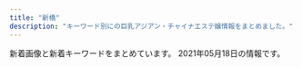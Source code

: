 ```yaml
---
title: "新橋"
description: "キーワード別にの巨乳アジアン・チャイナエステ嬢情報をまとめました。"
---
```


新着画像と新着キーワードをまとめています。
2021年05月18日の情報です。

<DmmAffiliateIns />
<KeywordTable
  shops={
    [
    {
        "url": "http://es-leon.link/",
        "station": "JR\u65b0\u6a4b\u99c5\u70cf\u68ee\u53e3",
        "name": "LEON",
        "img_links": [
            "http://es-leon.link/images/slider01.jpg",
            "http://es-leon.link/photos/sites/45/2020/10/2020100103205130.jpg",
            "http://es-leon.link/images/slider02.jpg",
            "http://es-leon.link/photos/sites/45/2021/03/2021031222420647.jpg",
            "http://es-leon.link/photos/sites/45/2020/10/2020102507495672.jpg",
            "http://es-leon.link/images/header.png",
            "http://es-leon.link/photos/sites/45/2021/03/2021030217055949.jpg",
            "http://es-leon.link/photos/sites/45/2020/10/2020101318294854.jpg",
            "http://es-leon.link/photos/sites/45/2021/04/2021043018143110.jpg",
            "http://es-leon.link/photos/sites/45/2021/04/202104301753091.jpg",
            "http://es-leon.link/photos/sites/45/2021/02/2021022815420713.jpg",
            "http://es-leon.link/photos/sites/45/2021/02/2021022813195234.jpg",
            "http://es-leon.link/photos/sites/45/2021/05/2021050416545177.jpg",
            "http://es-leon.link/photos/sites/45/2021/02/202102281658118.jpg",
            "http://es-leon.link/photos/sites/45/2020/10/2020101205422328.jpg",
            "http://es-leon.link/photos/sites/45/2021/02/2021021104390885.jpg",
            "http://es-leon.link/photos/sites/45/2021/03/202103021706276.jpg",
            "http://es-leon.link/photos/sites/45/2021/02/2021022702210178.jpg",
            "http://es-leon.link/photos/sites/45/2020/10/2020102507501385.jpg",
            "http://es-leon.link/images/guide3.jpg",
            "http://es-leon.link/photos/sites/45/2020/10/2020100103240520.jpg",
            "http://es-leon.link/images/nav_link02_no.png",
            "http://es-leon.link/photos/sites/45/2021/05/2021050612481738.jpg",
            "http://es-leon.link/photos/sites/45/2020/11/2020110919595348.jpg",
            "http://es-leon.link/images/guide1.jpg",
            "http://es-leon.link/images/img_info.jpg",
            "http://es-leon.link/photos/sites/45/2020/10/2020102507503499.jpg",
            "http://es-leon.link/photos/sites/45/2021/05/2021050416550882.jpg",
            "http://es-leon.link/photos/sites/45/2021/03/2021031222423325.jpg",
            "http://es-leon.link/photos/sites/45/2020/11/2020110919593136.jpg",
            "http://es-leon.link/images/nav_link07_no.png",
            "http://es-leon.link/images/slider04.jpg",
            "http://es-leon.link/photos/sites/45/2021/02/2021022813203297.jpg",
            "http://es-leon.link/photos/sites/45/2021/03/2021033111033425.jpg",
            "http://es-leon.link/images/slider03.jpg",
            "http://es-leon.link/photos/sites/45/2021/05/2021051217263416.jpg",
            "http://es-leon.link/images/pagetop.jpg",
            "http://es-leon.link/images/guide2.png",
            "http://es-leon.link/images/guide8.jpg",
            "http://es-leon.link/photos/sites/45/2021/05/2021050801322582.jpg",
            "http://es-leon.link/photos/sites/45/2021/03/202103310417001.jpg",
            "http://es-leon.link/photos/sites/45/2021/04/2021041118464285.jpg",
            "http://es-leon.link/photos/sites/45/2020/10/2020101318300043.jpg",
            "http://es-leon.link/photos/sites/45/2021/05/2021050612492894.jpg",
            "http://es-leon.link/images/guide7.jpg",
            "http://es-leon.link/photos/sites/45/2020/10/2020101318404076.jpg",
            "http://es-leon.link/images/nav_link03_no.png",
            "http://es-leon.link/photos/sites/45/2021/05/2021050301212645.jpg",
            "http://es-leon.link/photos/sites/45/2020/10/2020100103284496.jpg",
            "http://es-leon.link/photos/sites/45/2021/05/2021050801330145.jpg",
            "http://es-leon.link/photos/sites/45/2021/02/2021021014235421.jpg",
            "http://es-leon.link/photos/sites/45/2021/02/2021022503593169.jpg",
            "http://es-leon.link/photos/sites/45/2020/10/2020101404192576.jpg",
            "http://es-leon.link/photos/sites/45/2021/05/2021050801323975.jpg",
            "http://es-leon.link/photos/sites/45/2020/10/202010010328436.jpg",
            "http://es-leon.link/photos/sites/45/2020/10/2020101205420372.jpg",
            "http://es-leon.link/images/guide6.jpg",
            "http://es-leon.link/images/nav_link05_no.png",
            "http://es-leon.link/photos/sites/45/2021/02/2021022503564613.jpg",
            "http://es-leon.link/images/guide5.jpg",
            "http://es-leon.link/photos/sites/45/2020/10/2020101205424345.jpg",
            "http://es-leon.link/images/guide1.png",
            "http://es-leon.link/photos/sites/45/2021/04/2021043013393443.jpg",
            "http://es-leon.link/photos/sites/45/2020/10/2020102507510838.jpg",
            "http://es-leon.link/photos/sites/45/2021/04/2021041118451354.jpg",
            "http://es-leon.link/photos/sites/45/2020/11/2020110919590942.jpg",
            "http://es-leon.link/images/guide2.jpg",
            "http://es-leon.link/images/nav_link04_no.png",
            "http://es-leon.link/images/card.png",
            "http://es-leon.link/photos/sites/45/2021/02/2021022815431041.jpg",
            "http://es-leon.link/photos/sites/45/2021/04/2021043013400012.jpg",
            "http://es-leon.link/photos/sites/45/2021/03/2021033111035026.jpg",
            "http://es-leon.link/images/nav_link01_no.png",
            "http://es-leon.link/photos/sites/45/2020/10/2020102507504664.jpg",
            "http://es-leon.link/photos/sites/45/2020/11/2020111904152242.jpg",
            "http://es-leon.link/photos/sites/45/2021/03/2021041002184750.jpg",
            "http://es-leon.link/photos/sites/45/2020/10/2020100103240526.jpg",
            "http://es-leon.link/photos/sites/45/2021/05/2021050617464464.jpg",
            "http://es-leon.link/photos/sites/45/2020/11/2020110919573849.jpg",
            "http://es-leon.link/photos/sites/45/2021/02/2021022503591368.jpg",
            "http://es-leon.link/photos/sites/45/2020/10/2020100103205050.jpg",
            "http://es-leon.link/photos/sites/45/2020/10/2020100103034891.jpg",
            "http://es-leon.link/images/profile.png",
            "http://es-leon.link/photos/sites/45/2020/11/2020110919583922.jpg",
            "http://es-leon.link/photos/sites/45/2021/02/202102281317503.jpg",
            "http://es-leon.link/photos/sites/45/2021/04/2021043013395329.jpg",
            "http://es-leon.link/photos/sites/45/2020/10/2020101517271166.jpg",
            "http://es-leon.link/images/lineline.png",
            "http://es-leon.link/images/guide4.jpg",
            "http://es-leon.link/photos/sites/45/2021/03/2021033111023925.jpg",
            "http://es-leon.link/photos/sites/45/2020/10/2020101318402898.jpg",
            "http://es-leon.link/images/slider00.jpg",
            "http://es-leon.link/images/qr.png",
            "http://es-leon.link/images/nav_link06_no.png",
            "http://es-leon.link/photos/sites/45/2021/03/2021033111032173.jpg"
        ],
        "keywords": {
            "84": 8,
            "90": 8,
            "\u80f8": 1,
            "87": 2,
            "88": 4,
            "85": 16,
            "86": 6
        }
    },
    {
        "name": "Tami",
        "url": "http://body-heal.net/",
        "station": "JR\u7530\u753a\u99c5\u4e09\u7530\u53e3",
        "keywords": {
            "88": 10,
            "85": 4,
            "87": 6,
            "84": 4,
            "E": 6
        },
        "img_links": [
            "http://body-heal.net/staffPhoto/b20180721035111.jpg",
            "http://body-heal.net/images/store/04.jpg",
            "http://body-heal.net/images/store/06.jpg",
            "http://body-heal.net/staffPhoto/b20190117105438.jpg",
            "http://body-heal.net/images/access/05.jpg",
            "http://body-heal.net/staffPhoto/b20190120201033.jpg",
            "http://body-heal.net/js/sliderLine/slide_next.png",
            "http://body-heal.net/images/access/01.jpg",
            "http://body-heal.net/js/sliderLine/slide_prev.png",
            "http://body-heal.net/images/access/04.jpg",
            "http://body-heal.net/uploadfiles/images/campaignBodyHealNet.jpg",
            "http://body-heal.net/images/access/03.jpg",
            "http://body-heal.net/staffPhoto/b20190608220420.jpg",
            "http://body-heal.net/staffPhoto/b20180926231950.jpg",
            "http://body-heal.net/staffPhoto/b20190218130854.jpg",
            "http://body-heal.net/images/show.jpg",
            "http://body-heal.net/images/store/05.jpg",
            "http://body-heal.net/images/store/01.jpg",
            "http://body-heal.net/images/access/02.jpg",
            "http://body-heal.net/staffPhoto/b20190608222039.jpg"
        ]
    },
    {
        "url": "https://hamamatsucho-mensesthe.com/",
        "img_links": [
            "https://hamamatsucho-mensesthe.com/staff2/wp-content/uploads/2021/05/ami01.png",
            "https://hamamatsucho-mensesthe.com/menu/friend.png",
            "https://hamamatsucho-mensesthe.com/images/footer-r.png",
            "https://hamamatsucho-mensesthe.com/staff2/wp-content/uploads/2021/03/lili03.png",
            "https://hamamatsucho-mensesthe.com/menu/home.png",
            "https://hamamatsucho-mensesthe.com/staff/arisa-s1.jpg",
            "https://hamamatsucho-mensesthe.com/staff2/wp-content/uploads/2020/11/momo02.png",
            "https://hamamatsucho-mensesthe.com/2017/10/08/ruru-s1.jpg",
            "https://hamamatsucho-mensesthe.com/room/2.jpg",
            "https://hamamatsucho-mensesthe.com/icon/google_plus.png",
            "https://hamamatsucho-mensesthe.com/images/footer-l.png",
            "https://hamamatsucho-mensesthe.com/staff/yuyu-l1.jpg",
            "https://hamamatsucho-mensesthe.com/room/esthe2.jpg",
            "https://hamamatsucho-mensesthe.com/staff/arisa-l1.jpg",
            "https://hamamatsucho-mensesthe.com/kumi1.jpg",
            "https://hamamatsucho-mensesthe.com/room/esthe1.jpg",
            "https://hamamatsucho-mensesthe.com/2018/06/08/hana-s2.jpg",
            "https://hamamatsucho-mensesthe.com/staff2/wp-content/uploads/2021/03/rina03.png",
            "https://hamamatsucho-mensesthe.com/images/flower.png",
            "https://hamamatsucho-mensesthe.com/room/1.jpg",
            "https://hamamatsucho-mensesthe.com/staff/yoko-s1.jpg",
            "https://hamamatsucho-mensesthe.com/staff/koko-l1.jpg",
            "https://hamamatsucho-mensesthe.com/kumi2.jpg",
            "https://hamamatsucho-mensesthe.com/menu/sche.png",
            "https://hamamatsucho-mensesthe.com/images/header3.png",
            "https://hamamatsucho-mensesthe.com/staff2/wp-content/uploads/2021/05/lisa01.png",
            "https://hamamatsucho-mensesthe.com/staff2/wp-content/uploads/2019/12/haru-1.png",
            "https://hamamatsucho-mensesthe.com/nana03.png",
            "https://hamamatsucho-mensesthe.com/images/main-sp.jpg",
            "https://hamamatsucho-mensesthe.com/icon/twitter.png",
            "https://hamamatsucho-mensesthe.com/button/sche.png",
            "https://hamamatsucho-mensesthe.com/2018/03/02/anna-s1.jpg",
            "https://hamamatsucho-mensesthe.com/2018/06/12/yoko-s1.jpg",
            "https://hamamatsucho-mensesthe.com/staff/nana-l1.jpg",
            "https://hamamatsucho-mensesthe.com/room/3.jpg",
            "https://hamamatsucho-mensesthe.com/menu/info.png",
            "https://hamamatsucho-mensesthe.com/room/esthe3.jpg",
            "https://hamamatsucho-mensesthe.com/2018/12/21/yuyu-s1.jpg",
            "https://hamamatsucho-mensesthe.com/staff2/wp-content/uploads/2021/04/nana72.png",
            "https://hamamatsucho-mensesthe.com/staff2/wp-content/uploads/2021/03/miku03.png",
            "https://hamamatsucho-mensesthe.com/staff/koko-s1.jpg",
            "https://hamamatsucho-mensesthe.com/icon/line.png",
            "https://hamamatsucho-mensesthe.com/2018/12/21/koko-s1.jpg",
            "https://hamamatsucho-mensesthe.com/staff2/wp-content/uploads/2021/05/eri01.png",
            "https://hamamatsucho-mensesthe.com/staff2/wp-content/uploads/2019/12/yuki22-1.png",
            "https://hamamatsucho-mensesthe.com/images/clear.png",
            "https://hamamatsucho-mensesthe.com/staff/nana-s1.jpg",
            "https://hamamatsucho-mensesthe.com/miyuki01.png",
            "https://hamamatsucho-mensesthe.com/button/staff.png",
            "https://hamamatsucho-mensesthe.com/staff/yoko-l1.jpg",
            "https://hamamatsucho-mensesthe.com/staff2/wp-content/uploads/2021/04/yuna01.png",
            "https://hamamatsucho-mensesthe.com/room/4.jpg",
            "https://hamamatsucho-mensesthe.com/2018/11/23/arisa-s1.jpg",
            "https://hamamatsucho-mensesthe.com/staff2/wp-content/uploads/2020/11/siruet.png",
            "https://hamamatsucho-mensesthe.com/button/home.png",
            "https://hamamatsucho-mensesthe.com/menu/gallery.png",
            "https://hamamatsucho-mensesthe.com/staff2/wp-content/uploads/2019/12/nanami02-2.png",
            "https://hamamatsucho-mensesthe.com/images/main1.jpg",
            "https://hamamatsucho-mensesthe.com/icon/facebook.png",
            "https://hamamatsucho-mensesthe.com/staff/yuyu-s1.jpg",
            "https://hamamatsucho-mensesthe.com/staff2/wp-content/uploads/2021/05/maki05.png"
        ],
        "name": "Oriental Spa",
        "station": "JR\u6d5c\u677e\u753a\u99c5\u5317\u53e3",
        "keywords": {
            "E": 3,
            "D": 5,
            "C": 2,
            "F": 3
        }
    },
    {
        "img_links": [
            "https://hamamatsucho-mensesthe.net/icon/twitter.png",
            "https://hamamatsucho-mensesthe.net/wp/wp-content/uploads/2021/05/yuki.jpg",
            "https://hamamatsucho-mensesthe.net/staff/top/mitsuki-s1.jpg",
            "https://hamamatsucho-mensesthe.net/wp/wp-content/uploads/2019/10/eri-150x150.jpg",
            "https://hamamatsucho-mensesthe.net/icon/google_plus.png",
            "https://hamamatsucho-mensesthe.net/room/room-l1.jpg",
            "https://hamamatsucho-mensesthe.net/wp/icon/google_plus.png",
            "https://hamamatsucho-mensesthe.net/wp/icon/line.png",
            "https://hamamatsucho-mensesthe.net/wp/wp-content/uploads/2020/02/nana.jpg",
            "https://hamamatsucho-mensesthe.net/wp/icon/twitter.png",
            "https://hamamatsucho-mensesthe.net/room/room-l4.jpg",
            "https://hamamatsucho-mensesthe.net/wp/wp-content/uploads/2020/02/stand-by.jpg",
            "https://hamamatsucho-mensesthe.net/images/footer-l.png",
            "https://hamamatsucho-mensesthe.net/icon/line.png",
            "https://hamamatsucho-mensesthe.net/images/flower.png",
            "https://hamamatsucho-mensesthe.net/room/room-l6.jpg",
            "https://hamamatsucho-mensesthe.net/wp/wp-content/uploads/2020/01/mitsuki.jpg",
            "https://hamamatsucho-mensesthe.net/wp/images/top3.jpg",
            "https://hamamatsucho-mensesthe.net/room/room-l3.jpg",
            "https://hamamatsucho-mensesthe.net/wp/wp-content/uploads/2020/11/urara.jpg",
            "https://hamamatsucho-mensesthe.net/link/mens-esthe.png",
            "https://hamamatsucho-mensesthe.net/wp/wp-content/uploads/2020/08/ayaka.jpg",
            "https://hamamatsucho-mensesthe.net/wp/wp-content/uploads/2019/05/nao-150x150.jpg",
            "https://hamamatsucho-mensesthe.net/staff/top/yuki-s1.jpg",
            "https://hamamatsucho-mensesthe.net/staff/top/miyu-s1.jpg",
            "https://hamamatsucho-mensesthe.net/wp/wp-content/uploads/2020/01/emi-l1.jpg",
            "https://hamamatsucho-mensesthe.net/wp/wp-content/uploads/2018/11/yui-l1.jpg",
            "https://hamamatsucho-mensesthe.net/wp/images/clear.png",
            "https://hamamatsucho-mensesthe.net/wp/wp-content/uploads/2019/05/rin-150x150.jpg",
            "https://hamamatsucho-mensesthe.net/wp/images/mensesthe.jpg",
            "https://hamamatsucho-mensesthe.net/staff/top/nao-s1.jpg",
            "https://hamamatsucho-mensesthe.net/wp/wp-content/uploads/2020/02/1714CAA8-3D57-4009-AB72-F5A8E6B60310.jpeg",
            "https://hamamatsucho-mensesthe.net/staff/top/rin-s1.jpg",
            "https://hamamatsucho-mensesthe.net/icon/facebook.png",
            "https://hamamatsucho-mensesthe.net/room/room-l5.jpg",
            "https://hamamatsucho-mensesthe.net/wp/wp-content/uploads/2021/01/yuna.jpg",
            "https://hamamatsucho-mensesthe.net/wp/icon/facebook.png",
            "https://hamamatsucho-mensesthe.net/wp/wp-content/uploads/2021/01/yuna-150x150.jpg",
            "https://hamamatsucho-mensesthe.net/wp/wp-content/uploads/2019/07/587590BB-96D0-4887-BE26-3B1413FF7283-150x150.jpeg",
            "https://hamamatsucho-mensesthe.net/images/footer-r.png",
            "https://hamamatsucho-mensesthe.net/wp/images/top2.jpg",
            "https://hamamatsucho-mensesthe.net/staff/top/emi-s1.jpg",
            "https://hamamatsucho-mensesthe.net/wp/wp-content/uploads/2020/01/misaki-l2.jpg",
            "https://hamamatsucho-mensesthe.net/wp/wp-content/uploads/2021/05/yuki-s1-150x150.jpg",
            "https://hamamatsucho-mensesthe.net/staff/top/ayaka-s1.jpg",
            "https://hamamatsucho-mensesthe.net/wp/images/top1.jpg",
            "https://hamamatsucho-mensesthe.net/room/room-l2.jpg",
            "https://hamamatsucho-mensesthe.net/wp/wp-content/uploads/2020/10/aki-150x150.jpg",
            "https://hamamatsucho-mensesthe.net/wp/wp-content/uploads/2019/07/0677E994-1DBF-4E0E-AB70-7CA5C034B140-150x150.jpeg",
            "https://hamamatsucho-mensesthe.net/wp/wp-content/uploads/2019/05/alice-150x150.jpg",
            "https://hamamatsucho-mensesthe.net/staff/top/yuna-s1.jpg",
            "https://hamamatsucho-mensesthe.net/staff/top/aki-s1.jpg",
            "https://hamamatsucho-mensesthe.net/images/clear.png"
        ],
        "keywords": {
            "C": 16,
            "D": 21,
            "E": 5
        },
        "url": "https://hamamatsucho-mensesthe.net/",
        "name": "SERA",
        "station": "JR\u6d5c\u677e\u753a\u99c5\u5317\u53e3"
    },
    {
        "station": "JR\u7530\u753a\u99c5\u897f\u53e3",
        "name": "\u3057\u3042\u308f\u305b\uff5eSHIAWASE\uff5e",
        "img_links": [
            "http://shiawase.mssg.jp/images/gallery/gallery_top.jpg",
            "http://shiawase.mssg.jp/images/staff/sta_06.jpg",
            "http://shiawase.mssg.jp/images/staff/sta_021.jpg",
            "http://shiawase.mssg.jp/images/gallery/gallery_102.jpg",
            "http://shiawase.mssg.jp/images/staff/sta_0z9.jpg",
            "http://shiawase.mssg.jp/images/staff_image/staff_d04c.jpg",
            "http://shiawase.mssg.jp/images/home/index_04.jpg",
            "http://shiawase.mssg.jp/images/staff_image/staff_d05b.jpg",
            "http://shiawase.mssg.jp/images/staff/sta_01.jpg",
            "http://shiawase.mssg.jp/images/top/top_05.jpg",
            "http://shiawase.mssg.jp/images/staff_image/staff_d04b.jpg",
            "http://shiawase.mssg.jp/images/gallery/gallery_104.jpg",
            "http://shiawase.mssg.jp/images/staff/sta_023.jpg",
            "http://shiawase.mssg.jp/images/staff_image/staff_d02.jpg",
            "http://shiawase.mssg.jp/images/gallery/gallery_01.jpg",
            "http://shiawase.mssg.jp/images/staff/sta_010.jpg",
            "http://shiawase.mssg.jp/images/system/syatem_303.jpg",
            "http://shiawase.mssg.jp/images/staff_one/staff_one_04.jpg",
            "http://shiawase.mssg.jp/images/system/syatem_301.jpg",
            "http://shiawase.mssg.jp/images/staff_image/staff_d03a.jpg",
            "http://shiawase.mssg.jp/images/staff/sta_08.jpg",
            "http://shiawase.mssg.jp/images/home/index_qup.jpg",
            "http://shiawase.mssg.jp/images/gallery/gallery_403.jpg",
            "http://shiawase.mssg.jp/images/staff_image/staff_d02b.jpg",
            "http://shiawase.mssg.jp/images/home/top_qp.jpg",
            "http://shiawase.mssg.jp/images/gallery/gallery_402.jpg",
            "http://shiawase.mssg.jp/images/staff_one/staff_one_top.jpg",
            "http://shiawase.mssg.jp/images/staff_one/staff_one_02.jpg",
            "http://shiawase.mssg.jp/images/staff_one/staff_one_08.png",
            "http://shiawase.mssg.jp/images/staff_one/staff_one_03.jpg",
            "http://shiawase.mssg.jp/images/staff_image/staff_d01b.jpg",
            "http://shiawase.mssg.jp/images/staff_image/staff_d07b.jpg",
            "http://shiawase.mssg.jp/images/staff_image/staff_d04.jpg",
            "http://shiawase.mssg.jp/images/home/QR.png",
            "http://shiawase.mssg.jp/images/top/top_06.jpg",
            "http://shiawase.mssg.jp/images/staff_one/staff_one_01.jpg",
            "http://shiawase.mssg.jp/images/staff_image/staff_d07a.jpg",
            "http://shiawase.mssg.jp/images/gallery/gallery_103.jpg",
            "http://shiawase.mssg.jp/images/staff_one/staff_one_05.jpg",
            "http://shiawase.mssg.jp/images/gallery/gallery_404.jpg",
            "http://shiawase.mssg.jp/images/home/index_tel.jpg",
            "http://shiawase.mssg.jp/images/staff/sta_0z12.jpg",
            "http://shiawase.mssg.jp/images/staff/sta_0z8.jpg",
            "http://shiawase.mssg.jp/images/staff/sta_04.jpg",
            "http://shiawase.mssg.jp/images/gallery/gallery_101.jpg",
            "http://shiawase.mssg.jp/images/top/top_02.jpg",
            "http://shiawase.mssg.jp/images/staff/sta_03.jpg",
            "http://shiawase.mssg.jp/images/staff_image/staff_d08b.jpg",
            "http://shiawase.mssg.jp/images/home/index_03.jpg",
            "http://shiawase.mssg.jp/images/home/index_page_top.jpg",
            "http://shiawase.mssg.jp/images/staff_image/staff_d03b.jpg",
            "http://shiawase.mssg.jp/images/staff_image/staff_d05a.jpg",
            "http://shiawase.mssg.jp/images/top/top_04.jpg",
            "http://shiawase.mssg.jp/images/staff_one/staff_one_07.png",
            "http://shiawase.mssg.jp/images/staff/sta_0z2.jpg",
            "http://shiawase.mssg.jp/images/staff_image/staff_d08a.jpg",
            "http://shiawase.mssg.jp/images/top/top_01.jpg",
            "http://shiawase.mssg.jp/images/staff_image/staff_d06.jpg",
            "http://shiawase.mssg.jp/images/system/syatem_302.jpg",
            "http://shiawase.mssg.jp/images/staff/sta_0z4.jpg",
            "http://shiawase.mssg.jp/images/gallery/gallery_401.jpg",
            "http://shiawase.mssg.jp/images/staff_image/staff_d01a.jpg",
            "http://shiawase.mssg.jp/images/top/top_08.png",
            "http://shiawase.mssg.jp/images/top/top_03.jpg",
            "http://shiawase.mssg.jp/images/staff/staff_top.jpg"
        ],
        "url": "http://shiawase.mssg.jp/",
        "keywords": {}
    },
    {
        "name": "\u68ee\u306e\u9999",
        "url": "https://www.morinokaori-massage.com/",
        "img_links": [
            "https://static.wixstatic.com/media/c0eb72_9f57c6ba804e4a55805040f7832a3bb9~mv2.png",
            "https://static.wixstatic.com/media/c0eb72_026f8703429f4d1a93067d6664ba9e24~mv2.png",
            "https://static.wixstatic.com/media/c0eb72_43f5a28bd3004602b64ed4bc3095af0e~mv2.png",
            "https://static.wixstatic.com/media/c0eb72_068fd8e3a6034963bb1dcf1002759294~mv2.png",
            "https://static.wixstatic.com/media/c0eb72_349ce6f6faed4c09b9ec1e412ba7a370~mv2.jpg"
        ],
        "keywords": {},
        "station": "JR\u7530\u753a\u99c5\u897f\u53e3"
    },
    {
        "img_links": [
            "https://egao.tyo.cm/images/info2.jpg",
            "https://egao.tyo.cm/images/link_nav02.jpg",
            "https://egao.tyo.cm/images/link_nav01.jpg",
            "https://egao.tyo.cm/images/side_tel.jpg",
            "https://egao.tyo.cm/images/side_mobile.jpg",
            "https://egao.tyo.cm/images/top.png",
            "https://egao.tyo.cm/images/top_slider02.jpg",
            "https://egao.tyo.cm/images/link_nav05.jpg",
            "https://egao.tyo.cm/images/link_nav07.jpg",
            "https://egao.tyo.cm/images/info1.jpg",
            "https://egao.tyo.cm/images/side_link.jpg",
            "https://egao.tyo.cm/images/info3.jpg",
            "https://egao.tyo.cm/images/sp_top.jpg",
            "https://egao.tyo.cm/images/link_nav04.jpg",
            "https://egao.tyo.cm/images/link_nav03.jpg",
            "https://egao.tyo.cm/images/top_slider01.jpg",
            "https://egao.tyo.cm/images/ico01.png",
            "https://egao.tyo.cm/images/link_nav06.jpg"
        ],
        "keywords": {},
        "station": "JR\u65b0\u6a4b\u99c5\u70cf\u68ee\u53e3",
        "url": "https://egao.tyo.cm/",
        "name": "\u7b11\u9854"
    },
    {
        "keywords": {
            "C": 16,
            "D": 8,
            "E": 4,
            "87": 16
        },
        "name": "\u3082\u307f\u6975",
        "img_links": [
            "http://www.momigoku.mensest.com/files/001-02.jpg",
            "http://www.momigoku.mensest.com/files/002.jpg",
            "http://www.momigoku.mensest.com/files/002-02.jpg",
            "http://www.momigoku.mensest.com/images/line.png",
            "http://www.momigoku.mensest.com/files/003-03.jpg",
            "http://www.momigoku.mensest.com/files/001-03.jpg",
            "http://www.momigoku.mensest.com/files/004-03.jpg",
            "http://www.momigoku.mensest.com/files/004.jpg",
            "http://www.momigoku.mensest.com/images/mobile.jpg",
            "http://www.momigoku.mensest.com/files/003.jpg",
            "http://www.momigoku.mensest.com/files/002-03.jpg",
            "http://www.momigoku.mensest.com/images/r3.jpg",
            "http://www.momigoku.mensest.com/files/004-02.jpg",
            "http://www.momigoku.mensest.com/files/003-02.jpg",
            "http://www.momigoku.mensest.com/files/001.jpg"
        ],
        "url": "http://www.momigoku.mensest.com/",
        "station": "JR\u65b0\u6a4b\u99c5\u70cf\u68ee\u53e3"
    },
    {
        "url": "http://www.es-tokyo.link",
        "name": "Pandora*\u30d1\u30f3\u30c9\u30e9",
        "station": "JR\u6d5c\u677e\u753a\u99c5\u5357\u53e3",
        "keywords": {},
        "img_links": [
            "http://www.es-tokyo.link/images/mobile.jpg",
            "http://www.es-tokyo.link/img/miwa1.jpg",
            "http://www.es-tokyo.link/img/kaori1.jpg",
            "http://www.es-tokyo.link/images/9.jpg",
            "http://www.es-tokyo.link/images/staff_t.jpg",
            "http://www.es-tokyo.link/images/25.jpg",
            "http://www.es-tokyo.link/img/minami1.jpg",
            "http://www.es-tokyo.link/images/s1.png",
            "http://www.es-tokyo.link/img/suzu1.jpg",
            "http://www.es-tokyo.link/img/yui1.jpg",
            "http://www.es-tokyo.link/images/22.jpg",
            "http://www.es-tokyo.link/img/mayu1.jpg",
            "http://www.es-tokyo.link/images/3.jpg",
            "http://www.es-tokyo.link/img/rin1.jpg",
            "http://www.es-tokyo.link/images/sys1.jpg",
            "http://www.es-tokyo.link/images/b3.jpg",
            "http://www.es-tokyo.link/images/30.jpg",
            "http://www.es-tokyo.link/images/27.jpg",
            "http://www.es-tokyo.link/img/ami1.jpg",
            "http://www.es-tokyo.link/images/b2.jpg",
            "http://www.es-tokyo.link/images/5.jpg",
            "http://www.es-tokyo.link/images/newface.jpg",
            "http://www.es-tokyo.link/images/19.jpg",
            "http://www.es-tokyo.link/images/tel.jpg",
            "http://www.es-tokyo.link/img/minami2.jpg",
            "http://www.es-tokyo.link/img/izumi1.jpg",
            "http://www.es-tokyo.link/images/int2.jpg",
            "http://www.es-tokyo.link/images/news.jpg",
            "http://www.es-tokyo.link/images/head.jpg",
            "http://www.es-tokyo.link/images/31.jpg",
            "http://www.es-tokyo.link/img/naomi1.jpg",
            "http://www.es-tokyo.link/images/b1.jpg",
            "http://www.es-tokyo.link/images/sys2.jpg",
            "http://www.es-tokyo.link/img/hikari1.jpg",
            "http://www.es-tokyo.link/img/erin1.jpg",
            "http://www.es-tokyo.link/images/int1.jpg",
            "http://www.es-tokyo.link/images/24.jpg",
            "http://www.es-tokyo.link/images/interior_t.jpg",
            "http://www.es-tokyo.link/images/23.jpg",
            "http://www.es-tokyo.link/img/emili1.jpg",
            "http://www.es-tokyo.link/img/erin2.jpg",
            "http://www.es-tokyo.link/images/28.jpg",
            "http://www.es-tokyo.link/img/izumi2.jpg",
            "http://www.es-tokyo.link/images/32.jpg",
            "http://www.es-tokyo.link/images/20.jpg",
            "http://www.es-tokyo.link/img/momoko1.jpg"
        ]
    },
    {
        "keywords": {
            "C": 12,
            "F": 6,
            "D": 6,
            "E": 6
        },
        "url": "https://hamamatsucho-esthe.work/",
        "station": "JR\u6d5c\u677e\u753a\u99c5\u5317\u53e3",
        "name": "Artemis",
        "img_links": [
            "https://hamamatsucho-esthe.work/staff/maki-s1.jpg",
            "https://hamamatsucho-esthe.work/staff/yuki-s1.jpg",
            "https://hamamatsucho-esthe.work/images/clear.png",
            "https://hamamatsucho-esthe.work/room/esthe2.jpg",
            "https://hamamatsucho-esthe.work/staff/riri-l1.jpg",
            "https://hamamatsucho-esthe.work/room/1-l.jpg",
            "https://hamamatsucho-esthe.work/staff/riko-s1.jpg",
            "https://hamamatsucho-esthe.work/2020/07/30/maki-s1.jpg",
            "https://hamamatsucho-esthe.work/staff/maki-l1.jpg",
            "https://hamamatsucho-esthe.work/room/3-l.jpg",
            "https://hamamatsucho-esthe.work/menu/blog.png",
            "https://hamamatsucho-esthe.work/2020/11/06/momo-s1.jpg",
            "https://hamamatsucho-esthe.work/room/3-s.jpg",
            "https://hamamatsucho-esthe.work/menu/friend.png",
            "https://hamamatsucho-esthe.work/staff/riri-s1.jpg",
            "https://hamamatsucho-esthe.work/staff/sora-s1.jpg",
            "https://hamamatsucho-esthe.work/2018/11/09/kana-s1.jpg",
            "https://hamamatsucho-esthe.work/images/main1.jpg",
            "https://hamamatsucho-esthe.work/button/blog.png",
            "https://hamamatsucho-esthe.work/menu/info.png",
            "https://hamamatsucho-esthe.work/kana01.png",
            "https://hamamatsucho-esthe.work/2019/05/25/riko-s1.jpg",
            "https://hamamatsucho-esthe.work/images/footer-l.png",
            "https://hamamatsucho-esthe.work/2019/06/14/riri-s1.jpg",
            "https://hamamatsucho-esthe.work/2018/09/10/sora-s1.jpg",
            "https://hamamatsucho-esthe.work/2018/12/26/sayaka-s1.jpg",
            "https://hamamatsucho-esthe.work/room/esthe1.jpg",
            "https://hamamatsucho-esthe.work/room/4-l.jpg",
            "https://hamamatsucho-esthe.work/2021/03/26/riri-s1.jpg",
            "https://hamamatsucho-esthe.work/button/staff.png",
            "https://hamamatsucho-esthe.work/icon/line.png",
            "https://hamamatsucho-esthe.work/button/home.png",
            "https://hamamatsucho-esthe.work/2020/01/05/yuki-s1.jpg",
            "https://hamamatsucho-esthe.work/room/2-s.jpg",
            "https://hamamatsucho-esthe.work/icon/twitter.png",
            "https://hamamatsucho-esthe.work/images/qrcode.png",
            "https://hamamatsucho-esthe.work/2019/11/05/nanami-s1.jpg",
            "https://hamamatsucho-esthe.work/2019/01/14/emi-s1.jpg",
            "https://hamamatsucho-esthe.work/images/main-sp.jpg",
            "https://hamamatsucho-esthe.work/images/footer-r.png",
            "https://hamamatsucho-esthe.work/icon/facebook.png",
            "https://hamamatsucho-esthe.work/2018/09/10/misa-s1.jpg",
            "https://hamamatsucho-esthe.work/icon/google_plus.png",
            "https://hamamatsucho-esthe.work/staff/nana-s1.jpg",
            "https://hamamatsucho-esthe.work/images/flower.png",
            "https://hamamatsucho-esthe.work/menu/home.png",
            "https://hamamatsucho-esthe.work/room/esthe3.jpg",
            "https://hamamatsucho-esthe.work/2019/05/25/koko-s1.jpg",
            "https://hamamatsucho-esthe.work/room/4-s.jpg",
            "https://hamamatsucho-esthe.work/room/2-l.jpg",
            "https://hamamatsucho-esthe.work/staff/nana-l1.jpg",
            "https://hamamatsucho-esthe.work/staff/sora-l1.jpg",
            "https://hamamatsucho-esthe.work/staff/yuki-l1.jpg",
            "https://hamamatsucho-esthe.work/menu/gallery.png",
            "https://hamamatsucho-esthe.work/room/1-s.jpg",
            "https://hamamatsucho-esthe.work/2021/04/22/nana-s1.jpg"
        ]
    },
    {
        "station": "JR\u65b0\u6a4b\u99c5\u65e5\u6bd4\u8c37\u53e3",
        "url": "http://www.shiawasenojikan.esjp.info/",
        "img_links": [
            "http://www.shiawasenojikan.esjp.info/files/009.jpg",
            "http://www.shiawasenojikan.esjp.info/images/link_t.jpg",
            "http://www.shiawasenojikan.esjp.info/files/003.jpg",
            "http://www.shiawasenojikan.esjp.info/files/001-02.jpg",
            "http://www.shiawasenojikan.esjp.info/images/news.jpg",
            "http://www.shiawasenojikan.esjp.info/files/010-03.jpg",
            "http://www.shiawasenojikan.esjp.info/files/003-02.jpg",
            "http://www.shiawasenojikan.esjp.info/files/001-03.jpg",
            "http://www.shiawasenojikan.esjp.info/files/001.jpg",
            "http://www.shiawasenojikan.esjp.info/images/interior_t.jpg",
            "http://www.shiawasenojikan.esjp.info/files/015-02.jpg",
            "http://www.shiawasenojikan.esjp.info/images/sys3.jpg",
            "http://www.shiawasenojikan.esjp.info/files/010.jpg",
            "http://www.shiawasenojikan.esjp.info/images/staff_t.jpg",
            "http://www.shiawasenojikan.esjp.info/files/009-03.jpg",
            "http://www.shiawasenojikan.esjp.info/images/tel.jpg",
            "http://www.shiawasenojikan.esjp.info/files/015.jpg",
            "http://www.shiawasenojikan.esjp.info/images/mobile.jpg",
            "http://www.shiawasenojikan.esjp.info/files/010-02.jpg",
            "http://www.shiawasenojikan.esjp.info/files/009-02.jpg",
            "http://www.shiawasenojikan.esjp.info/images/int2.jpg",
            "http://www.shiawasenojikan.esjp.info/images/head.jpg",
            "http://www.shiawasenojikan.esjp.info/files/003-03.jpg",
            "http://www.shiawasenojikan.esjp.info/files/015-03.jpg"
        ],
        "name": "\u5e78\u305b\u306e\u6642\u9593",
        "keywords": {
            "87": 3,
            "86": 1,
            "88": 1,
            "D": 5
        }
    },
    {
        "name": "\u30ab\u30b5\u30d6\u30e9\u30f3\u30ab",
        "keywords": {},
        "url": "http://romantic-est.info/",
        "img_links": [
            "http://romantic-est.info/img/cg091.jpg",
            "http://romantic-est.info/img/r3.jpg",
            "http://romantic-est.info/img/cg07.jpg",
            "http://romantic-est.info/img/cg09.jpg",
            "http://romantic-est.info/img/cg06.jpg",
            "http://romantic-est.info/img/cg061.jpg",
            "http://romantic-est.info/img/cg11.jpg",
            "http://romantic-est.info/img/r4.jpg",
            "http://romantic-est.info/img/r1.jpg",
            "http://romantic-est.info/img/topimg.jpg",
            "http://romantic-est.info/img/line.jpg",
            "http://romantic-est.info/img/r2.jpg",
            "http://romantic-est.info/link/menlog.jpg",
            "http://romantic-est.info/img/cg071.jpg",
            "http://romantic-est.info/img/r5.jpg",
            "https://s-este.jp/img/common/freebanner/200_40.png",
            "http://romantic-est.info/img/cg031.jpg",
            "http://romantic-est.info/img/cg111.jpg",
            "http://romantic-est.info/img/kan.jpg",
            "http://romantic-est.info/img/topimg1.jpg",
            "https://www.est-tatsujin.jp/theme/esthe_no_tatsujin_front/banner/estbnr_s2_200x40.jpg",
            "http://romantic-est.info/img/cg03.jpg",
            "http://romantic-est.info/img/line1.jpg"
        ],
        "station": "\u5185\u5e78\u753a\u99c5A3"
    },
    {
        "name": "\u6625\u306e\u5bb6",
        "keywords": {},
        "img_links": [
            "http://www.k-harunoie.info/imge/ta.png",
            "http://www.k-harunoie.info/imge/int2.png",
            "http://www.k-harunoie.info/imge/p-4.jpg",
            "http://www.k-harunoie.info/imge/s1.png",
            "http://www.k-harunoie.info/imge/service3.jpg",
            "http://www.k-harunoie.info/imge/p-5.jpg",
            "http://www.k-harunoie.info/imge/tel.png",
            "http://www.k-harunoie.info/imge/staff_t.jpg",
            "http://www.k-harunoie.info/imge/p-2.jpg",
            "http://www.k-harunoie.info/imge/p-1.jpg",
            "http://www.k-harunoie.info/imge/interior_t.jpg",
            "http://www.k-harunoie.info/imge/sys.png",
            "http://www.k-harunoie.info/imge/botton.jpg",
            "http://www.k-harunoie.info/imge/service2.jpg",
            "http://www.k-harunoie.info/imge/s0.png",
            "http://www.k-harunoie.info/imge/service1.jpg"
        ],
        "station": "JR\u7530\u753a\u99c5\u6771\u53e3",
        "url": "http://www.k-harunoie.info/"
    },
    {
        "name": "\u7e01",
        "keywords": {
            "C": 15
        },
        "station": "JR\u7530\u753a\u99c5\u6771\u53e3",
        "img_links": [
            "http://tamachi-en.link/images/zi_staff.png",
            "http://tamachi-en.link/images/g8.jpg",
            "http://tamachi-en.link/images/g5.jpg",
            "http://tamachi-en.link/images/top.jpg",
            "http://tamachi-en.link/images/g6.jpg",
            "http://tamachi-en.link/images/zi_link.png",
            "http://tamachi-en.link/images/g1.jpg",
            "http://tamachi-en.link/images/g2.jpg",
            "http://tamachi-en.link/images/g0.jpg",
            "http://tamachi-en.link/images/new1.jpg",
            "http://tamachi-en.link/images/g3.jpg",
            "http://tamachi-en.link/images/g4.jpg",
            "http://tamachi-en.link/images/mobile.png"
        ],
        "url": "http://tamachi-en.link/"
    },
    {
        "name": "\u672a\u6765",
        "station": "JR\u65b0\u6a4b\u99c5\u70cf\u68ee\u53e3",
        "url": "http://kokoro-spa.info/",
        "img_links": [
            "http://kokoro-spa.info/img/shop/no-pic.jpg",
            "http://kokoro-spa.info/img/shop/kanban.jpg",
            "http://kokoro-spa.info/img/ttl_info.png",
            "http://kokoro-spa.info/img/ttl_news.png",
            "http://kokoro-spa.info/img/pickup.jpg",
            "http://kokoro-spa.info/img/qrcode.png",
            "http://kokoro-spa.info/img/slider/2.jpg"
        ],
        "keywords": {}
    },
    {
        "name": "\u6c34\u7121\u6708\uff5e\u307f\u306a\u3065\u304d\uff5e",
        "url": "https://minazuki-tokyo.com/",
        "keywords": {
            "90": 4,
            "85": 4,
            "86": 4,
            "87": 4,
            "83": 4
        },
        "img_links": [
            "https://minazuki-tokyo.com/wp-content/uploads/2021/02/yuyu.png",
            "https://minazuki-tokyo.com/wp-content/uploads/2021/02/cam.png",
            "https://minazuki-tokyo.com/wp-content/uploads/2021/02/t06.png",
            "https://minazuki-tokyo.com/wp-content/uploads/2021/02/t08.png",
            "https://minazuki-tokyo.com/wp-content/uploads/2021/02/t03.png",
            "https://minazuki-tokyo.com/wp-content/uploads/2021/02/t01.png",
            "https://minazuki-tokyo.com/wp-content/uploads/2021/02/sm04.png",
            "https://minazuki-tokyo.com/wp-content/uploads/2021/02/top1.png",
            "https://minazuki-tokyo.com/wp-content/uploads/2021/02/price.png",
            "https://minazuki-tokyo.com/wp-content/uploads/2020/11/photo05.png",
            "https://minazuki-tokyo.com/wp-content/uploads/2021/02/yumi.jpg",
            "https://minazuki-tokyo.com/wp-content/uploads/2021/02/haru.jpg",
            "https://minazuki-tokyo.com/wp-content/uploads/2021/02/yumi.png",
            "https://minazuki-tokyo.com/wp-content/uploads/2021/02/ayu.jpg",
            "https://minazuki-tokyo.com/wp-content/uploads/2020/11/photo03.png",
            "https://minazuki-tokyo.com/wp-content/uploads/2020/11/photo04.png",
            "https://minazuki-tokyo.com/wp-content/uploads/2020/11/photo02.png",
            "https://minazuki-tokyo.com/wp-content/uploads/2021/02/ayu.png",
            "https://minazuki-tokyo.com/wp-content/uploads/2021/02/t04.png",
            "https://minazuki-tokyo.com/wp-content/uploads/2021/02/2-09.png",
            "https://minazuki-tokyo.com/wp-content/uploads/2021/02/t02.png",
            "https://minazuki-tokyo.com/wp-content/uploads/2021/02/koyuri.png",
            "https://minazuki-tokyo.com/wp-content/uploads/2021/02/t05.png",
            "https://minazuki-tokyo.com/wp-content/uploads/2021/02/sm03.png",
            "https://minazuki-tokyo.com/wp-content/uploads/2021/03/top10.png",
            "https://minazuki-tokyo.com/wp-content/uploads/2021/02/haru.png",
            "https://minazuki-tokyo.com/wp-content/uploads/2021/02/t07.png",
            "https://minazuki-tokyo.com/wp-content/uploads/2021/02/yuyu2.jpg",
            "https://minazuki-tokyo.com/wp-content/uploads/2020/11/photo01.png",
            "https://minazuki-tokyo.com/wp-content/uploads/2021/02/sm01.png",
            "https://minazuki-tokyo.com/wp-content/uploads/2021/02/top2.png",
            "https://minazuki-tokyo.com/wp-content/uploads/2021/02/koyuri-1.jpg",
            "https://minazuki-tokyo.com/wp-content/uploads/2021/02/sm02.png"
        ],
        "station": "JR\u6d5c\u677e\u753a\u99c5\u5357\u53e3"
    },
    {
        "station": "JR\u6d5c\u677e\u753a\u99c5\u5357\u53e3",
        "url": "http://yukizhouse00.web.fc2.com/",
        "keywords": {},
        "name": "Yuki\u2019s House",
        "img_links": [
            "http://yukizhouse00.web.fc2.com/images/portfolio/work-2.jpg",
            "http://yukizhouse00.web.fc2.com/images/portfolio/work-5.jpg",
            "http://yukizhouse00.web.fc2.com/images/portfolio/work-3.jpg",
            "http://yukizhouse00.web.fc2.com/images/portfolio/work-6.jpg",
            "http://yukizhouse00.web.fc2.com/images/slider/slid1.jpg",
            "http://yukizhouse00.web.fc2.com/images/slider/slid2.jpg",
            "http://yukizhouse00.web.fc2.com/images/portfolio/work-1.jpg",
            "http://yukizhouse00.web.fc2.com/images/portfolio/work-4.jpg"
        ]
    }
]
}
/>
<DmmAffiliateScript />
